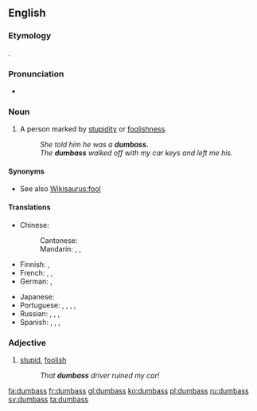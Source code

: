 ==English==

===Etymology===
{{compound|dumb|ass}}.

===Pronunciation===
* {{IPA|/ˈdʌm.æs/}}

===Noun===
{{en-noun|es}}

# {{context|US|vulgar|slang|lang=en}} A person marked by [[stupidity]] or [[foolishness]].
#: ''She told him he was a '''dumbass.'''''
#: ''The '''dumbass''' walked off with my car keys and left me his.''

====Synonyms====
* See also [[Wikisaurus:fool]]

====Translations====
{{trans-top|person marked by stupidity or foolishness}}
* Chinese:
*: Cantonese: {{t-|yue|傻仔|tr=so4 zai2|sc=Hani}}
*: Mandarin: {{t|cmn|蠢才|tr=chǔncái|sc=Hani}}, {{t|cmn|蠢驢|sc=Hani}}, {{t|cmn|蠢驴|tr=chǔnlǘ|sc=Hani}}
* Finnish: {{t+|fi|tollo}}, {{t+|fi|tyhmä}}
* French: {{t+|fr|abruti|m}}, {{t+|fr|crétin|m}}, {{t+|fr|andouille|f}}
* German: {{t|de|Blödmann|m}}, {{t|de|Trottel|m}}
{{trans-mid}}
* Japanese: {{t|ja|アホ|tr=aho|sc=Jpan}}
* Portuguese: {{t+|pt|torpe}}, {{t+|pt|tonto|m}}, {{t+|pt|burro|m}}, {{t+|pt|asno|m}}, {{t+|pt|mula|f}}
* Russian: {{t|ru|тупица|m|f|alt=тупи́ца|sc=Cyrl}}, {{t|ru|придурок|m|alt=приду́рок|sc=Cyrl}}, {{t|ru|дебил|m|alt=деби́л|sc=Cyrl}}, {{t|ru|долбоёб|m|sc=Cyrl}} {{qualifier|vulgar}}
* Spanish: {{t+|es|torpe|m}}, {{t-|es|tontón|m}}, {{t+|es|tarado|m}}, {{t+|es|gilipollas|n}}
{{trans-bottom}}

===Adjective===
{{en-adj}}

# [[stupid]], [[foolish]]
#: ''That '''dumbass''' driver ruined my car!''

[[fa:dumbass]]
[[fr:dumbass]]
[[gl:dumbass]]
[[ko:dumbass]]
[[pl:dumbass]]
[[ru:dumbass]]
[[sv:dumbass]]
[[ta:dumbass]]